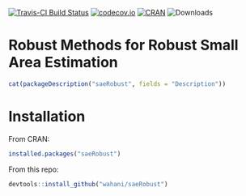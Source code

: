 [![Travis-CI Build Status](https://travis-ci.org/wahani/saeRobust.svg?branch=master)](https://travis-ci.org/wahani/saeRobust)
[![codecov.io](https://codecov.io/github/wahani/saeRobust/coverage.svg?branch=master)](https://codecov.io/github/wahani/saeRobust?branch=master)
[![CRAN](http://www.r-pkg.org/badges/version/saeRobust)](https://cran.r-project.org/package=saeRobust)
![Downloads](http://cranlogs.r-pkg.org/badges/saeRobust)

# Robust Methods for Robust Small Area Estimation

```r
cat(packageDescription("saeRobust", fields = "Description"))
```


# Installation

From CRAN:

```r
installed.packages("saeRobust")
```

From this repo:

```r
devtools::install_github("wahani/saeRobust")
```

